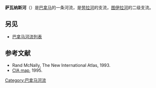 {{Infobox River 
  | river_name      = 萨瓦纳斯河<br>Sabanas River
  | image_name      = 
  | image_size      = 
  | caption         = 
  | origin          =  
  | mouth           = 
  | basin_countries = [[巴拿马|巴拿马]]
  | length          = 
  | elevation       = 
  | mouth_elevation = 
  | discharge       = 
  | watershed       = 
}}
'''萨瓦纳斯河'''（{{lang-es|Río Sabana}}）是[[巴拿马|巴拿马]]的一条河流，是[[劳拉河|劳拉河]]的支流，[[图伊拉河|图伊拉河]]的二级支流。

==另见==
*[[巴拿马河流列表|巴拿马河流列表]]

==参考文献==
* Rand McNally, The New International Atlas, 1993.
*[[:Image:Panama_relief_1995.jpg|CIA map]], 1995.


{{Panama-geo-stub}}
[[Category:巴拿马河流|Category:巴拿马河流]]
